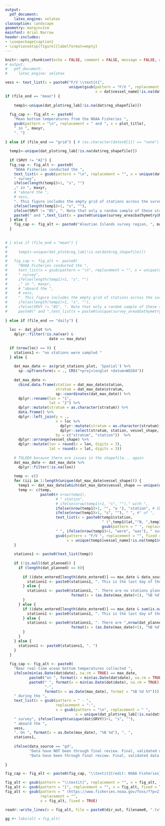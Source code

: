 ```yaml
---
output:
  pdf_document:
    latex_engine: xelatex
classoption: landscape
geometry: margin=1cm
mainfont: Arial Narrow
header-includes:
- \usepackage{caption}
- \captionsetup[figure]{labelformat=empty}
---
```

\fontsize{12}{22}
\fontseries{b}
\selectfont
\pagenumbering{gobble}


```r
knitr::opts_chunk$set(echo = FALSE, comment = FALSE, message = FALSE, warning = FALSE, error = FALSE)
# output:
#   pdf_document:
#     latex_engine: xelatex
```

```r

vess <- text_list(x = paste0("F/V \\textit{",
                             unique(gsub(pattern = "F/V ", replacement = "", fixed = TRUE, 
                                         x = dat$vessel_name[!is.na(dat$vessel_name)])),"}"))
if (file_end == "mean") {
  
    temp1<-unique(dat_plot$reg_lab[!is.na(dat$reg_shapefile)])
  
  fig_cap <- fig_alt <- paste0(
    "Mean bottom temperatures from the NOAA Fisheries ", 
    gsub(pattern = "\n", replacement = " and ", x = plot_title), 
    " in ", maxyr, 
    ". ")
  
} else if (file_end == "grid") { # (as.character(dates0[1]) == "none") {
  
  temp1<-unique(dat_plot$reg_lab[!is.na(dat$reg_shapefile)])
  
  if (SRVY != "AI") {
  fig_cap <- fig_alt <- paste0(
    "NOAA Fisheries conducted the ", 
    text_list(x = gsub(pattern = "\n", replacement = "", x = unique(dat_plot$reg_lab[!is.na(dat$reg_shapefile)]))),
    " survey",
    ifelse(length(temp1)>1, "s", "")
    ," in ", maxyr, 
    # "aboard the ",
    # vess,
    ". This figure includes the empty grid of stations across the survey area",
    ifelse(length(temp1)>1, "s", ""),
    ifelse(SRVY != "BS", ". Note that only a random sample of these stations are surveyed each year. ", 
    paste0(" and ",text_list(x = paste0(unique(survey_area$bathymetry$METERS), "m"))," bathymetry. ")))
  } else {
    fig_cap <- fig_alt <- paste0("Aleutian Islands survey region, ", maxyr, ". ")
  }
  
  
# } else if (file_end = "mean") {
#   
#     temp1<-unique(dat_plot$reg_lab[!is.na(dat$reg_shapefile)])
#   
#   fig_cap <- fig_alt <- paste0(
#     "NOAA Fisheries conducted the ", 
#     text_list(x = gsub(pattern = "\n", replacement = "", x = unique(dat_plot$reg_lab[!is.na(dat$reg_shapefile)]))),
#     " survey",
#     ifelse(length(temp1)>1, "s", "")
#     ," in ", maxyr, 
#     # "aboard the ",
#     # vess,
#     ". This figure includes the empty grid of stations across the survey area",
#     ifelse(length(temp1)>1, "s", ""),
#     ifelse(SRVY != "BS", ". Note that only a random sample of these stations are surveyed each year. ", 
#     paste0(" and ",text_list(x = paste0(unique(survey_area$bathymetry$METERS), "m"))," bathymetry. ")))
  
} else if (file_end == "daily") {
  
  loc <- dat_plot %>% 
    dplyr::filter(!is.na(var) & 
                    date == max_date) 
  
  if (nrow(loc) == 0) {
    stations1 <- "no stations were sampled "
  } else {
    
    dat_max_date <- as(grid_stations_plot, 'Spatial') %>%
      sp::spTransform(x = ., CRS("+proj=longlat +datum=WGS84"))
    
    dat_max_date <- 
      cbind.data.frame(station = dat_max_date$station, 
                       stratum = dat_max_date$stratum, 
                       sp::coordinates(dat_max_date)) %>% 
      dplyr::rename(lon = "1", 
                    lat = "2") %>%
      dplyr::mutate(stratum = as.character(stratum)) %>%
      data.frame() %>%
      dplyr::left_join(y = ., 
                       x = loc %>% 
                         dplyr::mutate(stratum = as.character(stratum)) %>% 
                         dplyr::select(stratum, station, vessel_shape, vessel_name, date, var_bin), 
                       by = c("stratum", "station"))  %>%
      dplyr::arrange(vessel_shape) %>% 
      dplyr::mutate(lon = round(x = lon, digits = 3), 
                    lat = round(x = lat, digits = 3)) 
    
    # TOLEDO because there are issues in the shapefile... again
    dat_max_date <- dat_max_date %>% 
      dplyr::filter(!is.na(lon))
    
    temp <- c()
    for (iii in 1:length(unique(dat_max_date$vessel_shape))) {
      temp1 <- dat_max_date[which(dat_max_date$vessel_shape == unique(dat_max_date$vessel_shape)[iii]),]
      temp <- c(temp, 
                paste0(# nrow(temp1), 
                       # " station",
                       # ifelse(nrow(temp1)>1, "s", "")," with ",
                       ifelse(nrow(temp1)>1, "", "a "), "station", # ID", 
                       ifelse(nrow(temp1)>1, "s", ""), " ", #" of ",
                       text_list(x = paste0(temp1$station,
                                            " (",temp1$lat,"°N, ",temp1$lon,"°W; ",
                                            gsub(pattern = " ", replacement = "", x = temp1$var_bin, fixed = TRUE),"°C)")), 
                       " ", ifelse(nrow(temp1)>1, "were", "was"), " surveyed by the F/V \\textit{",
                       gsub(pattern = "F/V ", replacement = "", fixed = TRUE,
                            x = unique(temp1$vessel_name[!is.na(temp1$vessel_name)])),"}") )
    }
    
    stations1 <- paste0(text_list(temp))
    
    if (!is.null(dat_planned)) {
      if (length(dat_planned) == 0){
        
        if ((date_entered[length(date_entered)] == max_date & data_source == "haul")) {
          stations1 <- paste0(stations1, ". This is the last day of the survey. ")
        } else {
          stations1 <- paste0(stations1, ". There are no stations planned for ", 
                              format(x = (as.Date(max_date)+1), "%B %d"), ". ")
        }
      } else {
        if ((date_entered[length(date_entered)] == max_date & sum(is.na(dat$var))>0)) {
          stations1 <- paste0(stations1, ". This is the last day of the survey. ")
        } else {
          stations1 <- paste0(stations1, ". There are ",nrow(dat_planned[dat_planned$planned == "Y",])," stations planned for ", 
                              format(x = (as.Date(max_date)+1), "%B %d"), ". ")
        }
      }
    } else {
      stations1 <- paste0(stations1, ". ")
    }
  }
  
  fig_cap <- fig_alt <- paste0(
    "Near real-time ocean bottom temperatures collected ", 
    ifelse(min(as.Date(dat$date), na.rm = TRUE) == max_date, 
           paste0("on ", format(x = min(as.Date(dat$date), na.rm = TRUE), "%B %d %Y")), 
           paste0(" ", format(x = min(as.Date(dat$date), na.rm = TRUE), "%B %d"), 
                  "-", 
                  format(x = as.Date(max_date), format = "%B %d %Y"))), 
    " during the ",
    text_list(x = gsub(pattern = " - ", 
                       replacement = "-", 
                       x = gsub(pattern = "\n", replacement = " ", 
                                x = unique(dat_plot$reg_lab[!is.na(dat$reg_shapefile)])))),
    " survey", ifelse(length(unique(dat$SRVY))>1, "s", ""),
    " aboard the ",
    vess,
    ". On ", format(x = as.Date(max_date), "%B %d"), ", ",
    stations1, 
    
    ifelse(data_source == "gd", 
           "Data have NOT been through final review. Final, validated data (e.g., temperature and species collected at each station), will be publicly accessible on FOSS platform (https://www.fisheries.noaa.gov/foss/f?p=215:200:1899488600966:Mail:NO:::). ", 
           "Data have been through final review. Final, validated data (e.g., temperature and species collected at each station), are be publicly accessible on FOSS platform (https://www.fisheries.noaa.gov/foss/f?p=215:200:1899488600966:Mail:NO:::). "))
  
}

fig_cap <- fig_alt <- paste0(fig_cap, "\\textit{Credit: NOAA Fisheries}")

fig_alt <- gsub(pattern = "\\textit{", replacement = "", x = fig_alt, fixed = TRUE)
fig_alt <- gsub(pattern = "}", replacement = "", x = fig_alt, fixed = TRUE)
fig_alt <- gsub(pattern = " (https://www.fisheries.noaa.gov/foss/f?p=215:200:1899488600966:Mail:NO:::)", 
                replacement = "", 
                x = fig_alt, fixed = TRUE)

readr::write_lines(x = fig_alt, file = paste0(dir_out, filename0, ".txt"))

```

```r
gg #+ labs(alt = fig_alt)
```

